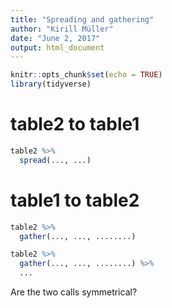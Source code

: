 ```yaml
---
title: "Spreading and gathering"
author: "Kirill Müller"
date: "June 2, 2017"
output: html_document
---
```


```r
knitr::opts_chunk$set(echo = TRUE)
library(tidyverse)
```


# table2 to table1

```r
table2 %>% 
  spread(..., ...)
```

# table1 to table2

```r
table2 %>% 
  gather(..., ..., ........)
```

```r
table2 %>% 
  gather(..., ..., ........) %>% 
  ...
```

Are the two calls symmetrical?
